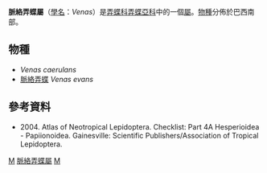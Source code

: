 {{NoteTA
|G1=Butterfly
}}
{{Automatic Taxobox
| taxon = Venas
| authority = Evans, 1955
| type_species = [[脈絡弄蝶|脈絡弄蝶]]<br />''Pamphila evans''
| type_species_authority = Butler, 1877
| subdivision_ranks = [[物種|物種]]
| subdivision = 共2種，詳見正文。
| synonyms =
}}

'''脈絡弄蝶屬'''（[[學名|學名]]：''Venas''）是[[弄蝶科|弄蝶科]][[弄蝶亞科|弄蝶亞科]]中的一個[[屬|屬]]。[[物種|物種]]分佈於巴西南部。

== 物種 ==
* ''Venas caerulans''
* [[脈絡弄蝶|脈絡弄蝶]] ''Venas evans''

== 參考資料 ==
{{reflist}}
* {{aut|Lamas G ed.}} 2004. Atlas of Neotropical Lepidoptera. Checklist: Part 4A Hesperioidea - Papiionoidea. Gainesville: Scientific Publishers/Association of Tropical Lepidoptera.

{{Commons category|Venas (butterfly)}}

{{taxonbar}}
[[Category:_1955年描述的分类群|M]]
[[Category:脈絡弄蝶屬|]]
[[Category:紫弄蝶族|M]]